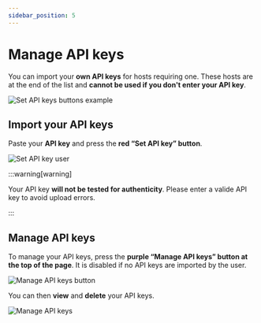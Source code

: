 ```yaml
---
sidebar_position: 5
---
```


# Manage API keys

<head>
  <meta property="og:image" content="https://p-u.vercel.app/assets/meta_visual.png" />
  <meta name="og:url" content="https://polyuploader.vercel.app/installation-and-user-guide/manage-api-keys" />
  <meta name="twitter:card" content="summary_large_image" />
  <meta name="twitter:image" content="https://p-u.vercel.app/assets/meta_visual.png" />
  <meta name="og:description" content="Manage API keys - PolyUploader. Upload your files remotely to different hosting sites." />
  <meta name="theme-color" content="#4f46e5" />
</head>

You can import your **own API keys** for hosts requiring one. These hosts are at the end of the list and **cannot be used if you don't enter your API key**.

![Set API keys buttons example](/img/manage-api-keys/set_api_keys_button.png)

## Import your API keys

Paste your **API key** and press the **red “Set API key” button**.

![Set API key user](/img/manage-api-keys/set_api_keys_user.png)

:::warning[warning]

Your API key **will not be tested for authenticity**. Please enter a valide API key to avoid upload errors.

:::

## Manage API keys

To manage your API keys, press the **purple “Manage API keys” button at the top of the page**. It is disabled if no API keys are imported by the user.

![Manage API keys button](/img/manage-api-keys/manage_api_keys_button.png)

You can then **view** and **delete** your API keys.

![Manage API keys](/img/manage-api-keys/manage_api_keys.png)
